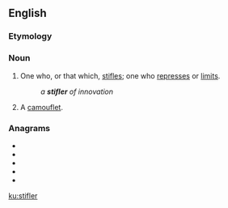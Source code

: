 ==English==

===Etymology===
{{suffix|stifle|er|lang=en}}

===Noun===
{{en-noun}}

# One who, or that which, [[stifle]]s; one who [[repress]]es or [[limit]]s.
#: ''a '''stifler''' of innovation''
# {{lb|en|military}} A [[camouflet]].

===Anagrams===
* {{l|en|filters}}
* {{l|en|filtres}}
* {{l|en|frislet}}
* {{l|en|lifters}}
* {{l|en|trifles}}

[[ku:stifler]]